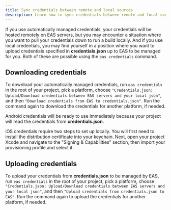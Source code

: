 ```yaml
---
title: Sync credentials between remote and local sources
description: Learn how to sync credentials between remote and local sources.
---
```


If you use automatically managed credentials, your credentials will be hosted remotely on EAS servers, but you may encounter a situation where you want to pull your credentials down to run a build locally. And if you use local credentials, you may find yourself in a position where you want to upload credentials specified in **credentials.json** up to EAS to be managed for you. Both of these are possible using the `eas credentials` command.

## Downloading credentials

To download your automatically managed credentials, run `eas credentials` in the root of your project, pick a platform, choose `"Credentials.json: Upload/Download credentials between EAS servers and your local json"`, and then `"Download credentials from EAS to credentials.json"`. Run the command again to download the credentials for another platform, if needed.

Android credentials will be ready to use immediately because your project will read the credentials from **credentials.json**.

iOS credentials require two steps to set up locally. You will first need to install the distribution certificate into your keychain. Next, open your project Xcode and navigate to the "Signing & Capabilities" section, then import your provisioning profile and select it.

## Uploading credentials

To upload your credentials from **credentials.json** to be managed by EAS, run `eas credentials` in the root of your project, pick a platform, choose `"Credentials.json: Upload/Download credentials between EAS servers and your local json"`, and then `"Upload credentials from credentials.json to EAS"`. Run the command again to upload the credentials for another platform, if needed.
